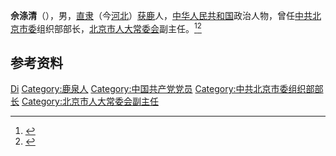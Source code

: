 '''佘涤清'''（{{bd|1917年||1999年|6月21日}}），男，[[直隶|直隶]]（今[[河北|河北]]）[[获鹿|获鹿]]人，[[中华人民共和国|中华人民共和国]]政治人物，曾任[[中共北京市委|中共北京市委]]组织部部长，[[北京市人大常委会|北京市人大常委会]]副主任。<ref>{{Cite book|title=中华人民共和国职官志|author=何虎生, 李耀东, 向常福主编|publisher=中国社会出版社|year=2003|isbn=9787800883934|location=北京|pages=}}</ref><ref>{{Cite book|title=北京年鉴 2000|author=段柄仁, 张明义主编|publisher=北京年鉴社|year=2000|issn=1002-3658|location=北京|pages=}}</ref>

== 参考资料 ==
{{reflist}}

{{中国人物小作品}}

{{Authority control}}
{{DEFAULTSORT:She佘}}
[[Category:佘姓|Di]]
[[Category:鹿泉人|Category:鹿泉人]]
[[Category:中国共产党党员|Category:中国共产党党员]]
[[Category:中共北京市委组织部部长|Category:中共北京市委组织部部长]]
[[Category:北京市人大常委会副主任|Category:北京市人大常委会副主任]]